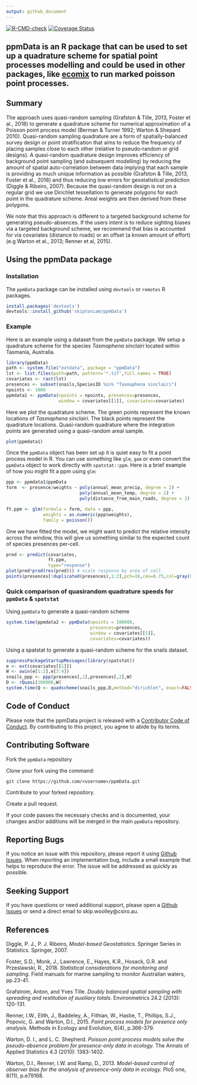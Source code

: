 ```yaml
---
output: github_document
---
```


<!-- badges: start -->
  [![R-CMD-check](https://github.com/skiptoniam/ppmData/workflows/R-CMD-check/badge.svg)](https://github.com/skiptoniam/ppmData/actions)
  [![Coverage Status](https://codecov.io/github/skiptoniam/ppmData/coverage.svg?branch=master)](https://codecov.io/github/skiptoniam/ppmData?branch=master)
<!-- badges: end -->
  
## ppmData is an R package that can be used to set up a quadrature scheme for spatial point processes modelling and could be used in other packages, like [ecomix](https://github.com/skiptoniam/ecomix) to run marked poisson point processes.

## Summary

The approach uses quasi-random sampling (Grafston & Tille, 2013, Foster et al., 2018) to generate a quadrature scheme for numerical approximation of a Poisson point process model (Berman & Turner 1992; Warton & Shepard 2010). Quasi-random sampling quadrature are a form of spatially-balanced survey design or point stratification that aims to reduce the frequency of placing samples close to each other (relative to pseudo-random or grid designs). A quasi-random quadrature design improves efficiency of background point sampling (and subsequent modelling) by reducing the amount of spatial auto-correlation between data implying that each sample is providing as much unique information as possible (Grafston & Tille, 2013, Foster et al., 2018) and thus reducing low errors for geostatistical prediction (Diggle & Ribeiro, 2007). Because the quasi-random design is not on a regular grid we use Dirichlet tessellation to generate polygons for each point in the quadrature scheme. Areal weights are then derived from these polygons. 

We note that this approach is different to a targeted background scheme for generating pseudo-absences. If the users intent is to reduce sighting biases via a targeted background scheme, we recommend that bias
is accounted for via covariates (distance to roads) or an offset (a known amount of effort) (e.g Warton et al., 2013; Renner et al, 2015).

## Using the ppmData package

### Installation
The `ppmData` package can be installed using `devtools` or `remotes` R packages.

```r
install.packages('devtools')
devtools::install_github('skiptoniam/ppmData')
```

### Example

Here is an example using a dataset from the `ppmData` package. We setup a quadrature scheme for the species *Tasmaphena sinclairi* located within Tasmania, Australia. 

```r
library(ppmData)
path <- system.file("extdata", package = "ppmData")
lst <- list.files(path=path, pattern='*.tif',full.names = TRUE)
covariates <- rast(lst)
presences <- subset(snails,SpeciesID %in% "Tasmaphena sinclairi")
npoints <- 1000
ppmdata1 <- ppmData(npoints = npoints, presences=presences,
                    window = covariates[[1]], covariates=covariates)
```

Here we plot the quadrature scheme. The green points represent the known locations of *Tasmaphena sinclairi*. The black points represent the quadrature locations. Quasi-random quadrature where the integration points are generated using a quasi-random areal sample.

```r
plot(ppmdata1)
```
Once the `ppmData` object has been set up it is quiet easy to fit a point process
model in R. You can use something like `glm`, `gam` or even convert the 
`ppmData` object to work directly with `spatstat::ppm`. Here is a brief example 
of how you might fit a ppm using `glm`:

```r
ppp <- ppmdata1$ppmData
form  <- presence/weights ~ poly(annual_mean_precip, degree = 2) + 
                            poly(annual_mean_temp, degree = 2) + 
                            poly(distance_from_main_roads, degree = 2)

ft.ppm <- glm(formula = form, data = ppp,
              weights = as.numeric(ppp$weights),
              family = poisson())
```

One we have fitted the model, we might want to predict the relative intensity
across the window, this will give us something similar to the expected count of 
species presences per-cell.

```r
pred <- predict(covariates,
                ft.ppm,
                type="response")
plot(pred*prod(res(pred))) # scale response by area of cell.
points(presences[!duplicated(presences),1:2],pch=16,cex=0.75,col=gray(0.2,0.75))
```

### Quick comparison of quasirandom quadrature speeds for `ppmData` & `spatstat`

Using `ppmData` to generate a quasi-random scheme
```r
system.time(ppmdata2 <- ppmData(npoints = 100000,
                                presences=presences,
                                window = covariates[[1]],
                                covariates=covariates))
```

Using a spatstat to generate a quasi-random scheme for the snails dataset.
```r
suppressPackageStartupMessages(library(spatstat))
e <- ext(covariates[[1]])
W <- owin(e[1:2],e[3:4])
snails_ppp <- ppp(presences[,1],presences[,2],W)
D <- rQuasi(100000,W)
system.time(Q <- quadscheme(snails_ppp,D,method="dirichlet", exact=FALSE))
```


## Code of Conduct
  
Please note that the ppmData project is released with a [Contributor Code of Conduct](https://contributor-covenant.org/version/2/0/CODE_OF_CONDUCT.html). By contributing to this project, you agree to abide by its terms.

## Contributing Software
Fork the `ppmData` repository

Clone your fork using the command:

`git clone https://github.com/<username>/ppmData.git`

Contribute to your forked repository.

Create a pull request.

If your code passes the necessary checks and is documented, your changes 
and/or additions will be merged in the main `ppmData` repository.

## Reporting Bugs

If you notice an issue with this repository, please report it using [Github Issues](https://github.com/skiptoniam/ppmData/issues). When reporting an implementation bug, include a small example that helps to reproduce the error. The issue will be addressed as quickly as possible.

## Seeking Support

If you have questions or need additional support, please open a [Github Issues](https://github.com/skiptoniam/ppmData/issues) or send a direct email to skip.woolley@csiro.au.


## References 

Diggle, P. J., P. J. Ribeiro, *Model-based Geostatistics*. Springer Series in Statistics. Springer, 2007.

Foster, S.D., Monk, J., Lawrence, E., Hayes, K.R., Hosack, G.R. and Przeslawski, R., 2018. *Statistical considerations for monitoring and sampling.* Field manuals for marine sampling to monitor Australian waters, pp.23-41.

Grafstrom, Anton, and Yves Tille. *Doubly balanced spatial sampling with spreading and restitution of auxiliary totals.* Environmetrics 24.2 (2013): 120-131.

Renner, I.W., Elith, J., Baddeley, A., Fithian, W., Hastie, T., Phillips, S.J., Popovic, G. and Warton, D.I., 2015. *Point process models for presence only analysis.* Methods in Ecology and Evolution, 6(4), p.366-379.

Warton, D. I., and L. C. Shepherd. *Poisson point process models solve the pseudo-absence problem for presence-only data in ecology.* The Annals of Applied Statistics 4.3 (2010): 1383-1402.

Warton, D.I., Renner, I.W. and Ramp, D., 2013. *Model-based control of observer bias for the analysis of presence-only data in ecology.* PloS one, 8(11), p.e79168.


